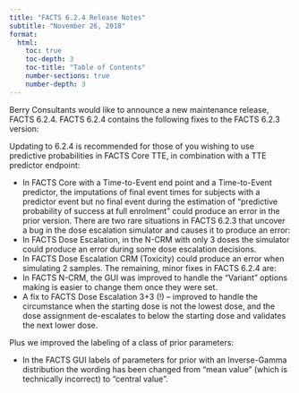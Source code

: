 ```yaml
---
title: "FACTS 6.2.4 Release Notes"
subtitle: "November 26, 2018"
format: 
  html:
    toc: true
    toc-depth: 3
    toc-title: "Table of Contents"
    number-sections: true
    number-depth: 3
---
```


Berry Consultants would like to announce a new maintenance release, FACTS 6.2.4. FACTS 6.2.4 contains the following fixes to the FACTS 6.2.3 version:

Updating to 6.2.4 is recommended for those of you wishing to use predictive probabilities in FACTS Core TTE, in combination with a TTE predictor endpoint:

-   In FACTS Core with a Time-to-Event end point and a Time-to-Event predictor, the imputations of final event times for subjects with a predictor event but no final event during the estimation of “predictive probability of success at full enrolment” could produce an error in the prior version. There are two rare situations in FACTS 6.2.3 that uncover a bug in the dose escalation simulator and causes it to produce an error:
-   In FACTS Dose Escalation, in the N-CRM with only 3 doses the simulator could produce an error during some dose escalation decisions.
-   In FACTS Dose Escalation CRM (Toxicity) could produce an error when simulating 2 samples. The remaining, minor fixes in FACTS 6.2.4 are:
-   In FACTS N-CRM, the GUI was improved to handle the “Variant” options making is easier to change them once they were set.
-   A fix to FACTS Dose Escalation 3+3 (!) – improved to handle the circumstance when the starting dose is not the lowest dose, and the dose assignment de-escalates to below the starting dose and validates the next lower dose.

Plus we improved the labeling of a class of prior parameters:

-   In the FACTS GUI labels of parameters for prior with an Inverse-Gamma distribution the wording has been changed from “mean value” (which is technically incorrect) to “central value”.
